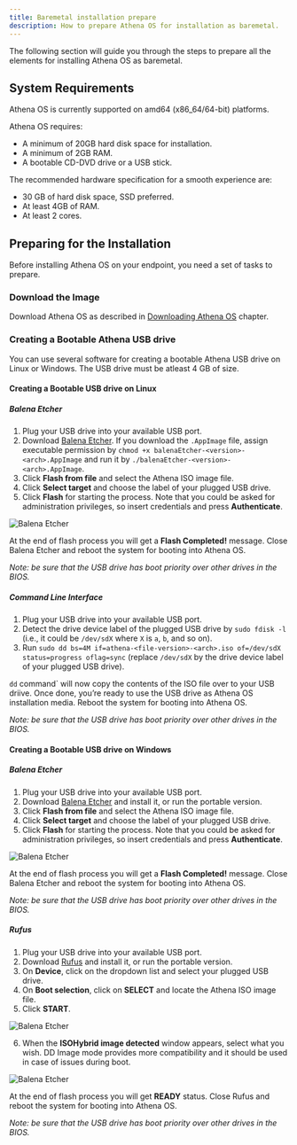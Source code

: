 ```yaml
---
title: Baremetal installation prepare
description: How to prepare Athena OS for installation as baremetal.
---
```


The following section will guide you through the steps to prepare all the elements for installing Athena OS as baremetal.

## System Requirements

Athena OS is currently supported on amd64 (x86_64/64-bit) platforms.

Athena OS requires:
* A minimum of 20GB hard disk space for installation.
* A minimum of 2GB RAM.
* A bootable CD-DVD drive or a USB stick.

The recommended hardware specification for a smooth experience are:
* 30 GB of hard disk space, SSD preferred.
* At least 4GB of RAM.
* At least 2 cores.

## Preparing for the Installation

Before installing Athena OS on your endpoint, you need a set of tasks to prepare.

### Download the Image

Download Athena OS as described in [Downloading Athena OS](/en/getting-started/download/) chapter.

### Creating a Bootable Athena USB drive

You can use several software for creating a bootable Athena USB drive on Linux or Windows. The USB drive must be atleast 4 GB of size.

#### Creating a Bootable USB drive on Linux

##### Balena Etcher

1. Plug your USB drive into your available USB port.
2. Download [Balena Etcher](https://etcher.balena.io/). If you download the `.AppImage` file, assign executable permission by `chmod +x balenaEtcher-<version>-<arch>.AppImage` and run it by `./balenaEtcher-<version>-<arch>.AppImage`.
3. Click **Flash from file** and select the Athena ISO image file.
4. Click **Select target** and choose the label of your plugged USB drive.
5. Click **Flash** for starting the process. Note that you could be asked for administration privileges, so insert credentials and press **Authenticate**.

![Balena Etcher](@assets/images/linux-etcher.png)

At the end of flash process you will get a **Flash Completed!** message. Close Balena Etcher and reboot the system for booting into Athena OS.

*Note: be sure that the USB drive has boot priority over other drives in the BIOS.*

##### Command Line Interface

1. Plug your USB drive into your available USB port.
2. Detect the drive device label of the plugged USB drive by `sudo fdisk -l` (i.e., it could be `/dev/sdX` where `X` is `a`, `b`, and so on).
3. Run `sudo dd bs=4M if=athena-<file-version>-<arch>.iso of=/dev/sdX status=progress oflag=sync` (replace `/dev/sdX` by the drive device label of your plugged USB drive).

`dd` command` will now copy the contents of the ISO file over to your USB driive. Once done, you’re ready to use the USB drive as Athena OS installation media. Reboot the system for booting into Athena OS.

*Note: be sure that the USB drive has boot priority over other drives in the BIOS.*

#### Creating a Bootable USB drive on Windows

##### Balena Etcher

1. Plug your USB drive into your available USB port.
2. Download [Balena Etcher](https://etcher.balena.io/) and install it, or run the portable version.
3. Click **Flash from file** and select the Athena ISO image file.
4. Click **Select target** and choose the label of your plugged USB drive.
5. Click **Flash** for starting the process. Note that you could be asked for administration privileges, so insert credentials and press **Authenticate**.

![Balena Etcher](@assets/images/windows-etcher.png)

At the end of flash process you will get a **Flash Completed!** message. Close Balena Etcher and reboot the system for booting into Athena OS.

*Note: be sure that the USB drive has boot priority over other drives in the BIOS.*

##### Rufus

1. Plug your USB drive into your available USB port.
2. Download [Rufus](https://rufus.ie/) and install it, or run the portable version.
3. On **Device**, click on the dropdown list and select your plugged USB drive.
4. On **Boot selection**, click on **SELECT** and locate the Athena ISO image file.
5. Click **START**.

![Balena Etcher](@assets/images/windows-rufus.png)

6. When the **ISOHybrid image detected** window appears, select what you wish. DD Image mode provides more compatibility and it should be used in case of issues during boot.

![Balena Etcher](@assets/images/windows-rufus-confirm.png)

At the end of flash process you will get **READY** status. Close Rufus and reboot the system for booting into Athena OS.

*Note: be sure that the USB drive has boot priority over other drives in the BIOS.*
